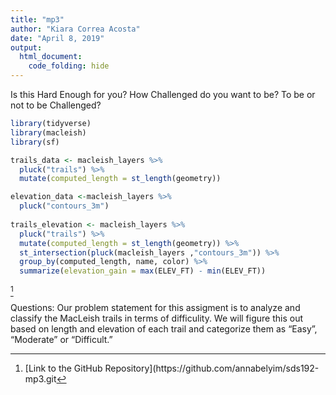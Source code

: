 ```yaml
---
title: "mp3"
author: "Kiara Correa Acosta"
date: "April 8, 2019"
output:
  html_document:
    code_folding: hide
---
```

Is this Hard Enough for you?
How Challenged do you want to be?
To be or not to be Challenged?

```r
library(tidyverse)
library(macleish)
library(sf)
```


```r
trails_data <- macleish_layers %>%
  pluck("trails") %>%
  mutate(computed_length = st_length(geometry))

elevation_data <-macleish_layers %>%
  pluck("contours_3m") 
  
trails_elevation <- macleish_layers %>%
  pluck("trails") %>%
  mutate(computed_length = st_length(geometry)) %>%
  st_intersection(pluck(macleish_layers ,"contours_3m")) %>%
  group_by(computed_length, name, color) %>%
  summarize(elevation_gain = max(ELEV_FT) - min(ELEV_FT)) 


```


^[[Link to the GitHub Repository](https://github.com/annabelyim/sds192-mp3.git]




Questions:
Our problem statement for this assigment is to analyze and classify the MacLeish trails in terms of difficulity. We will figure this out based on length and elevation of each trail and categorize them as "Easy", "Moderate" or "Difficult."